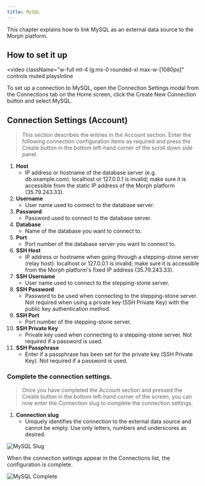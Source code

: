 ```yaml
---
title: MySQL
---
```


This chapter explains how to link MySQL as an external data source to the Morph platform.

## How to set it up

<video
  className="w-full mt-4 lg:mx-0 rounded-xl max-w-[1080px]"
  controls
  muted
  playsInline
>
  <source src="/assets/videos/integrations/docs_connection_mysql.mp4" type="video/mp4" />
</video>

To set up a connection to MySQL, open the Connection Settings modal from the Connections tab on the Home screen, click the Create New Connection button and select MySQL.


## Connection Settings (Account)

> This section describes the entries in the Account section. Enter the following connection configuration items as required and press the Create button in the bottom left-hand corner of the scroll down side panel.

1. **Host**
    - IP address or hostname of the database server (e.g. db.example.com). localhost or 127.0.0.1 is invalid; make sure it is accessible from the static IP address of the Morph platform (35.79.243.33).
2. **Username**
    - User name used to connect to the database server.
3. **Password**
    - Password used to connect to the database server.
4. **Database**
    - Name of the database you want to connect to.
5. **Port**
    - Port number of the database server you want to connect to.
6. **SSH Host**
    - IP address or hostname when going through a stepping-stone server (relay host). localhost or 127.0.0.1 is invalid; make sure it is accessible from the Morph platform's fixed IP address (35.79.243.33).
7. **SSH Username**
    - User name used to connect to the stepping-stone server.
8. **SSH Password**
    - Password to be used when connecting to the stepping-stone server. Not required when using a private key (SSH Private Key) with the public key authentication method.
9. **SSH Port**
    - Port number of the stepping-stone server.
10. **SSH Private Key**
    - Private key used when connecting to a stepping-stone server. Not required if a password is used.
11. **SSH Passphrase**
    - Enter if a passphrase has been set for the private key (SSH Private Key). Not required if a password is used.

### Complete the connection settings.

> Once you have completed the Account section and pressed the Create button in the bottom left-hand corner of the screen, you can now enter the Connection slug to complete the connection settings.

1. **Connection slug**
    - Uniquely identifies the connection to the external data source and cannot be empty. Use only letters, numbers and underscores as desired.

![MySQL Slug](/assets/images/integrations/mysqlslug.png)

When the connection settings appear in the Connections list, the configuration is complete.

![MySQL Complete](/assets/images/integrations/mysqlcomplete.png)